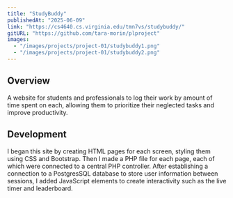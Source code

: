 ```yaml
---
title: "StudyBuddy"
publishedAt: "2025-06-09"
link: "https://cs4640.cs.virginia.edu/tmn7vs/studybuddy/"
gitURL: "https://github.com/tara-morin/plproject"
images:
  - "/images/projects/project-01/studybuddy1.png"
  - "/images/projects/project-01/studybuddy2.png"
---
```

## Overview
A website for students and professionals to log their work by amount of time spent on each, allowing them to prioritize their neglected tasks and improve productivity.
## Development
I began this site by creating HTML pages for each screen, styling them using CSS and Bootstrap. Then I made a PHP file for each page, each of which were connected to a central PHP controller. 
    After establishing a connection to a PostgresSQL database to store user information between sessions, I added JavaScript elements to create interactivity such as the live timer and leaderboard.